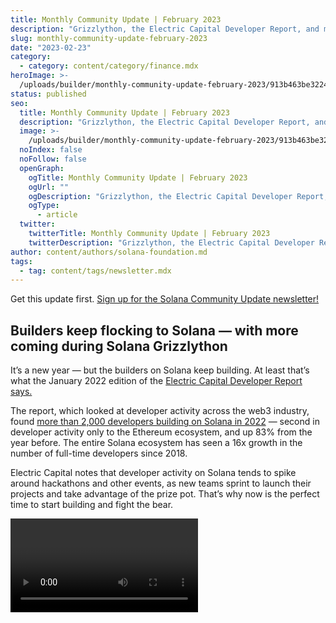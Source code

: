 ```yaml
---
title: Monthly Community Update | February 2023
description: "Grizzlython, the Electric Capital Developer Report, and more updates."
slug: monthly-community-update-february-2023
date: "2023-02-23"
category:
  - category: content/category/finance.mdx
heroImage: >-
  /uploads/builder/monthly-community-update-february-2023/913b463be3224aa68c90f1ae608883d6.png
status: published
seo:
  title: Monthly Community Update | February 2023
  description: "Grizzlython, the Electric Capital Developer Report, and more updates."
  image: >-
    /uploads/builder/monthly-community-update-february-2023/913b463be3224aa68c90f1ae608883d6.png
  noIndex: false
  noFollow: false
  openGraph:
    ogTitle: Monthly Community Update | February 2023
    ogUrl: ""
    ogDescription: "Grizzlython, the Electric Capital Developer Report, and more updates."
    ogType:
      - article
  twitter:
    twitterTitle: Monthly Community Update | February 2023
    twitterDescription: "Grizzlython, the Electric Capital Developer Report, and more updates."
author: content/authors/solana-foundation.md
tags:
  - tag: content/tags/newsletter.mdx
---
```


Get this update first. [Sign up for the Solana Community Update newsletter!](http://eepurl.com/gOcpoL?ref=solana.ghost.io)

## **Builders keep flocking to Solana — with more coming during Solana Grizzlython**

It’s a new year — but the builders on Solana keep building. At least that’s what the January 2022 edition of the [Electric Capital Developer Report says.](https://solana.com/2023outlook?ref=solana.ghost.io)

The report, which looked at developer activity across the web3 industry, found [more than 2,000 developers building on Solana in 2022](https://mobile.twitter.com/solana/status/1615398642717687842?ref=solana.ghost.io) — second in developer activity only to the Ethereum ecosystem, and up 83% from the year before. The entire Solana ecosystem has seen a 16x growth in the number of full-time developers since 2018.

Electric Capital notes that developer activity on Solana tends to spike around hackathons and other events, as new teams sprint to launch their projects and take advantage of the prize pot. That’s why now is the perfect time to start building and fight the bear.

<video url="https://youtu.be/gjVwjISLPZo " />

On Feb. 2, the Solana Foundation kicked off **Grizzlython**, the latest Solana hackathon with $5 million in prizes and seed funding up for grabs. Projects go from ideas to fully-fledged companies during a six week sprint — with special prizes and a demo day for the winners.

In addition to a competition-wide Grand Champion with a $50,000 USDC award, Grizzlython will award prizes across seven tracks core to the growing Solana ecosystem — Mobile, DeFi, Payments, Web3 Consumer, Tools + Infrastructure, Gaming, and DAOs + Network States. Projects must be submitted by March 14.

The devs are on Solana. Are you ready to join them?

[Register for Grizzlython here!](https://solana.com/grizzlython?ref=solana.ghost.io)

## **Top Ecosystem News**

### **Solana Mobile soft launches in Melbourne**

![](/uploads/builder/monthly-community-update-february-2023/image-1.jpg)

Are you there, anon? It's Solana Mobile — and Saga is starting to make its way out into the world.

At the Solana Mobile event in Melbourne on Feb. 22, Solana Mobile engineering lead Steven Laver showed off how you can turn a selfie into an NFT in seconds with [Minty Fresh.](https://twitter.com/solanamobile/status/1628488700790464512?ref=solana.ghost.io)

Have you ordered yours? Saga is due to start shipping soon.

[Preorder Saga here.](https://solanamobile.com/?ref=solana.ghost.io)

### **Hivemapper sees rise in daily contributions in the last three months, Messari reports**

It's time to hit the road. [A new report](https://twitter.com/MessariCrypto/status/1626237156808335361?ref=solana.ghost.io) from Messari shows that Hivemapper has seen a surge in contributor activity. In the last three months, more than 300,000 unique kilometers have been added to the network. Even since the start of January, Hivemapper has seen a 4.5x increase in average daily unique kilometers.

The report comes out just as Hivemapper celebrated over 1.5m transactions and 6,000 contributors joining their Discord.

[Read the report.](https://messari.io/report/mapping-the-growth-of-hivemapper-s-network?utm_source=twitter_messaricrypto&utm_medium=organic_social&utm_campaign=hivemapper_growth)

### **Helium proposes migrating to Solana on March 27**

It's a great time for DePin projects! The Helium Foundation, whose community [previously voted](https://www.coindesk.com/tech/2022/09/22/helium-ditches-own-blockchain-in-favor-of-solana-after-community-vote/?ref=solana.ghost.io) to leave their own blockchain to join Solana, has officially proposed that the migration [occur](https://blog.helium.com/the-next-era-of-the-helium-network-begins-on-march-27th-6d08f2b048e0?ref=solana.ghost.io) on March 27th.

The upgrade, which will be overseen by a volunteer committee that will finalize the date, will make the Helium Network natively compatible with other platforms within the Solana ecosystem. [Learn more here.](https://blog.helium.com/the-next-era-of-the-helium-network-begins-on-march-27th-6d08f2b048e0?ref=solana.ghost.io)

## **Community Headlines**

Here's what's new this month:

- Catalina Whales, a Solana NFT project, [announced a record deal](https://twitter.com/catalinawhales/status/1623357771981721600?ref=solana.ghost.io) for a virtual band with Def Jam Records.
- [Typed bytecode](https://twitter.com/aeyakovenko/status/1623755609735852032?ref=solana.ghost.io) is coming to Solana.
- [Parcl,](https://twitter.com/Parcl/status/1625877701231022087?ref=solana.ghost.io) a real estate derivatives platform, launches on Solana.
- Kamino Finance launched [a Solana DeFi Health Report.](https://twitter.com/Kamino_Finance/status/1626709767468072960?ref=solana.ghost.io)
- [Base,](https://twitter.com/BuildOnBase/status/1628759585182953472?ref=solana.ghost.io) Coinbase's L2, includes bridge support for Solana.
- CandyPay announces [one-click checkouts.](https://twitter.com/candypayfun/status/1621227243006734337?ref=solana.ghost.io)
